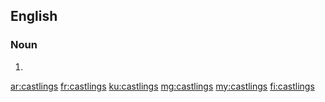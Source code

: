 ==English==

===Noun===
{{head|en|noun plural form}}

# {{plural of|castling|lang=en}}

[[ar:castlings]]
[[fr:castlings]]
[[ku:castlings]]
[[mg:castlings]]
[[my:castlings]]
[[fi:castlings]]